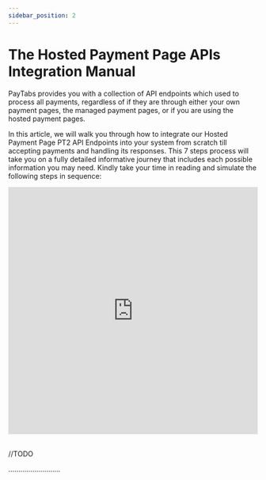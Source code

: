 ```yaml
---
sidebar_position: 2
---
```


# The Hosted Payment Page APIs Integration Manual

PayTabs provides you with a collection of API endpoints which used to process all payments, regardless of if they are through either your own payment pages, the managed payment pages, or if you are using the hosted payment pages.

In this article, we will walk you through how to integrate our Hosted Payment Page PT2 API Endpoints into your system from scratch till accepting payments and handling its responses. This 7 steps process will take you on a fully detailed informative journey that includes each possible information you may need. Kindly take your time in reading and simulate the following steps in sequence:

<iframe width="100%" height="500" src="https://www.youtube.com/embed/08YhVXdMMkI?si=W6cGP8o2vn15WiDt" title="YouTube video player" frameborder="0" allow="accelerometer; autoplay; clipboard-write; encrypted-media; gyroscope; picture-in-picture; web-share" referrerpolicy="strict-origin-when-cross-origin" allowfullscreen></iframe>
<br /><br />
<DocCardList />

//TODO

..........................
